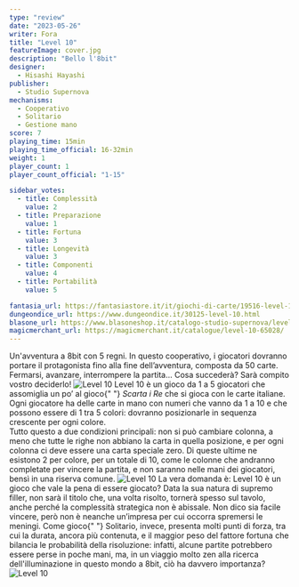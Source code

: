 ```yaml
---
type: "review"
date: "2023-05-26"
writer: Fora
title: "Level 10"
featureImage: cover.jpg
description: "Bello l'8bit"
designer:
  - Hisashi Hayashi
publisher:
  - Studio Supernova
mechanisms:
  - Cooperativo
  - Solitario
  - Gestione mano
score: 7
playing_time: 15min
playing_time_official: 16-32min
weight: 1
player_count: 1
player_count_official: "1-15"

sidebar_votes:
  - title: Complessità
    value: 2
  - title: Preparazione
    value: 1
  - title: Fortuna
    value: 3
  - title: Longevità
    value: 3
  - title: Componenti
    value: 4
  - title: Portabilità
    value: 5

fantasia_url: https://fantasiastore.it/it/giochi-di-carte/19516-level-10.html
dungeondice_url: https://www.dungeondice.it/30125-level-10.html
blasone_url: https://www.blasoneshop.it/catalogo-studio-supernova/level-10-91-3165
magicmerchant_url: https://magicmerchant.it/catalogue/level-10-65028/
---
```


<Setting>
  Un'avventura a 8bit con 5 regni. In questo cooperativo, i giocatori dovranno
  portare il protagonista fino alla fine dell’avventura, composta da 50 carte.
  Fermarsi, avanzare, interrompere la partita... Cosa succederà? Sarà compito
  vostro deciderlo!
</Setting>

<img src="./game1.jpg" alt="Level 10" />

<Rules>
  Level 10 è un gioco da 1 a 5 giocatori che assomiglia un po’ al gioco{" "}
  <em>Scarta i Re</em> che si gioca con le carte italiane. Ogni giocatore ha
  delle carte in mano con numeri che vanno da 1 a 10 e che possono essere di 1
  tra 5 colori: dovranno posizionarle in sequenza crescente per ogni colore.
  <br />
  Tutto questo a due condizioni principali: non si può cambiare colonna, a meno
  che tutte le righe non abbiano la carta in quella posizione, e per ogni
  colonna ci deve essere una carta speciale zero. Di queste ultime ne esistono 2
  per colore, per un totale di 10, come le colonne che andranno completate per
  vincere la partita, e non saranno nelle mani dei giocatori, bensì in una
  riserva comune.
</Rules>

<img src="./game2.jpg" alt="Level 10" />

<Feedback>
  La vera domanda è: Level 10 è un gioco che vale la pena di essere giocato?
  Data la sua natura di supremo filler, non sarà il titolo che, una volta
  risolto, tornerà spesso sul tavolo, anche perché la complessità strategica non
  è abissale. Non dico sia facile vincere, però non è neanche un’impresa per cui
  occorra spremersi le meningi. Come gioco{" "}
  <Link to="/mechanism/solitario">Solitario</Link>, invece, presenta molti punti
  di forza, tra cui la durata, ancora più contenuta, e il maggior peso del
  fattore fortuna che bilancia le probabilità della risoluzione: infatti, alcune
  partite potrebbero essere perse in poche mani, ma, in un viaggio molto zen
  alla ricerca dell'illuminazione in questo mondo a 8bit, ciò ha davvero
  importanza?
</Feedback>

<img src="./game3.jpg" alt="Level 10" />
